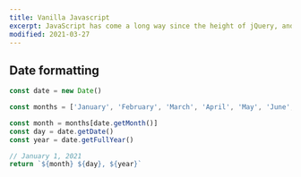 ```yaml
---
title: Vanilla Javascript
excerpt: JavaScript has come a long way since the height of jQuery, and many solutions that were best outsourced to a package are now easy to build in plain JS.
modified: 2021-03-27
---
```


## Date formatting

```js
const date = new Date()

const months = ['January', 'February', 'March', 'April', 'May', 'June', 'July', 'August', 'September', 'October', 'November', 'December'];

const month = months[date.getMonth()]
const day = date.getDate()
const year = date.getFullYear()

// January 1, 2021
return `${month} ${day}, ${year}`
```
